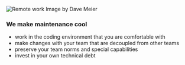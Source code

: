 ![Remote work Image by Dave Meier](/Dave_Meier_remote.png)

### We make maintenance cool

- work in the coding environment that you are comfortable with
- make changes with your team that are decoupled from other teams
- preserve your team norms and special capabilities
- invest in your own technical debt

